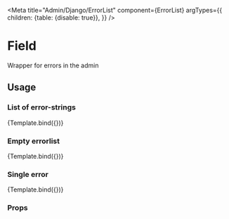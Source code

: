 

<Meta
  title="Admin/Django/ErrorList"
  component={ErrorList}
  argTypes={{
    children: {table: {disable: true}},
  }}
/>

# Field

Wrapper for errors in the admin


## Usage

### List of error-strings

<Canvas>
  <Story
    name="List of error strings"
    args={{
      classNamePrefix: '',
      classNameModifier: '',
      errors: ['Error #1', 'Error #2'],
    }}
  >
    {Template.bind({})}
  </Story>
</Canvas>

### Empty errorlist

<Canvas>
  <Story
    name="No errors"
    args={{
      errors: [],
    }}
  >
    {Template.bind({})}
  </Story>
</Canvas>

### Single error

<Canvas>
  <Story
    name="Single error"
    args={{
      errors: 'single error',
    }}
  >
    {Template.bind({})}
  </Story>
</Canvas>

### Props

<ArgsTable of={ErrorList} />

